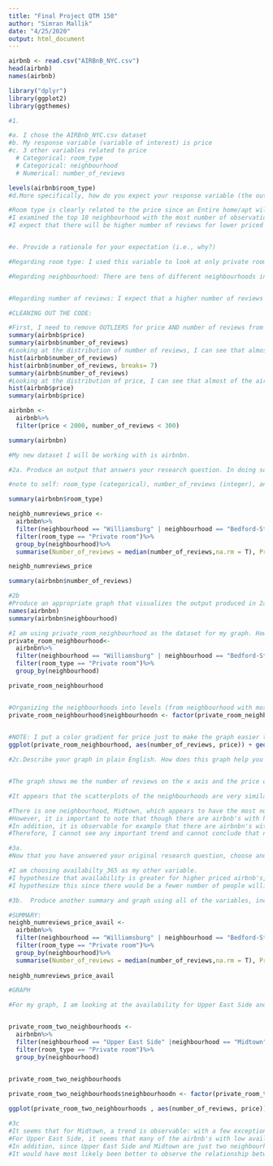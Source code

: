 ```yaml
---
title: "Final Project QTM 150"
author: "Simran Mallik"
date: "4/25/2020"
output: html_document
---
```

```r
airbnb <- read.csv("AIRBnB_NYC.csv")
head(airbnb)
names(airbnb)

library("dplyr")
library(ggplot2)
library(ggthemes)
```

```r
#1.

#a. I chose the AIRBnb_NYC.csv dataset
#b. My response variable (variable of interest) is price
#c. 3 other variables related to price
  # Categorical: room_type
  # Categorical: neighbourhood
  # Numerical: number_of_reviews

levels(airbnb$room_type)
#d.More specifically, how do you expect your response variable (the outcome) would be related to your explanatory variables (predictors)? 

#Room type is clearly related to the price since an Entire home/apt will be worth more than a private room which will be worth more than a shared room, so to account for this I filtered the dataset by room type to look at only private rooms for this analysis. 
#I examined the top 10 neighbourhood with the most number of observations (airbnb rentals) and identified these neighbourhoods by using the summary function. Out of these 10 neighbourhoods, I expect that certain neighbourhoods will display a greater number of high priced airbnb's and other neighbourhoods will display a lower number of high priced airbnb's.
#I expect that there will be higher number of reviews for lower priced airbnb's. Essentially, I expect that the number of airbnb reviews will be negatively correlated with price.


#e. Provide a rationale for your expectation (i.e., why?)

#Regarding room type: I used this variable to look at only private rooms so that comparisons amongst the neighbourhoods and in regard to price would be fair and that any relationship between neighbourhoods, number of reviews, and price would not be muddled by the the different room types. 

#Regarding neighbourhood: There are tens of different neighbourhoods in NYC and these neighbourhoods will be different in nature. For example, the class of the people that inhabit these neighbourhoods will most likely affect the price of airbnb rentals. The number of shops/restaurants/attractions in these neighbourhoods can also have an effect on price. For these reasons, I believe that airbnbs in certain neighborhoods will display a greater number of high priced airbnb's and other neighbourhoods will display a lower number of high priced airbnb's. 


#Regarding number of reviews: I expect that a higher number of reviews will be correlated with a lower price, and this is because there will be more people that will rent out cheaper airbnb's and fewer people that will rent out more expensive airbnb's. This means that because there will be more people renting out cheaper airbnb's, then it is more likely that there will be more reviews for cheaper airbnb's and fewer reviews for more expensive airbnb's.
```
```r
#CLEANING OUT THE CODE:

#First, I need to remove OUTLIERS for price AND number of reviews from the airbnb dataset
summary(airbnb$price)
summary(airbnb$number_of_reviews)
#Looking at the distribution of number of reviews, I can see that almost of the airbnb's have less than 300 reviews. Those that have more can be considered outliers. 
hist(airbnb$number_of_reviews)
hist(airbnb$number_of_reviews, breaks= 7)
summary(airbnb$number_of_reviews)
#Looking at the distribution of price, I can see that almost of the airbnb's have a price less than $2,000. Those that are worth more can be considered outliers. 
hist(airbnb$price)
summary(airbnb$price)

airbnbn <- 
  airbnb%>%
  filter(price < 2000, number_of_reviews < 300)

summary(airbnbn)

#My new dataset I will be working with is airbnbn.

```
```r

#2a. Produce an output that answers your research question. In doing so, be sure to use filter, group_by, and summarise. 

#note to self: room_type (categorical), number_of_reviews (integer), and price (integer)

summary(airbnbn$room_type)

neighb_numreviews_price <- 
  airbnbn%>%
  filter(neighbourhood == "Williamsburg" | neighbourhood == "Bedford-Stuyvesant" | neighbourhood == "Harlem" | neighbourhood == "Bushwick" | neighbourhood == "Upper West Side" | neighbourhood == "Hell's Kitchen" | neighbourhood == "East Village" | neighbourhood == "Upper East Side" | neighbourhood == "Crown Heights" | neighbourhood == "Midtown")%>%
  filter(room_type == "Private room")%>% 
  group_by(neighbourhood)%>%
  summarise(Number_of_reviews = median(number_of_reviews,na.rm = T), Price = median(price, na.rm = T))

neighb_numreviews_price

summary(airbnbn$number_of_reviews)
```
```r
#2b
#Produce an appropriate graph that visualizes the output produced in 2a. Make sure all of your variables (at least 3) are correctly displayed in the graph.
names(airbnbn)
summary(airbnbn$neighbourhood)

#I am using private_room_neighbourhood as the dataset for my graph. However, I am not using the summarise function since I would only get a small number of datapoints. Instead, I am plotting all observations in each neighbourhood to have a better likelihood of potentially observing a trend.
private_room_neighbourhood<- 
  airbnbn%>%
  filter(neighbourhood == "Williamsburg" | neighbourhood == "Bedford-Stuyvesant" | neighbourhood == "Harlem" | neighbourhood == "Bushwick" | neighbourhood == "Upper West Side" | neighbourhood == "Hell's Kitchen" | neighbourhood == "East Village" | neighbourhood == "Upper East Side" | neighbourhood == "Crown Heights" | neighbourhood == "Midtown")%>%
  filter(room_type == "Private room")%>% 
  group_by(neighbourhood)

private_room_neighbourhood


#Organizing the neighbourhoods into levels (from neighbourhood with most observations to neighbourhood with least observations) so that my graph will facet_wrap by these levels, instead of alphabetical order like in the default way
private_room_neighbourhood$neighbourhoodn <- factor(private_room_neighbourhood$neighbourhood, levels = c("Williamsburg", "Bedford-Stuyvesant","Harlem","Bushwick", "Upper West Side","Hell's Kitchen","East Village","Upper East Side","Crown Heights","Midtown"))
  

#NOTE: I put a color gradient for price just to make the graph easier to understand. The color gradient does not represent another extra variable. My variables I used in this graph were the number of reviews, price, and neigbhourhood. The graph only displays information for private rooms.
ggplot(private_room_neighbourhood, aes(number_of_reviews, price)) + geom_point(aes(color = price)) + facet_wrap(~neighbourhoodn) + scale_color_gradient(name = "Price", low = "darkblue", high="orange") + labs(x = "Number of Reviews", y = "Price", title = "Price vs Number of Reviews for Private Rooms")

```

```r
#2c.Describe your graph in plain English. How does this graph help you answer your research question?


#The graph shows me the number of reviews on the x axis and the price on the y axis for all private rooms (excluding outliers) in the top 10 neighbourhoods with the most airbnb rentals (listed in order from neighbourhood with the most observations to the neighbourhood with the least number of observations). 

#It appears that the scatterplots of the neighbourhoods are very similar. It does not seem that there are any couple of neighbourhoods with significantly more airbnb's of higher prices or more airbnb's with lower prices. However, it can be seen that as one looks from left to right on the graph, from the neighbourhood w/ the most airbnb rentals to the least, the number of airbnb's with higher number of reviews appears to decrease. 

#There is one neighbourhood, Midtown, which appears to have the most number of airbnb's of prices higher than $500 out of all the neighbourhoods.The number of reviews for these high priced Midtown airbnb's are low. In addition, it does look like that in all the neighbourhoods, the airbnb's with prices on the higher end (above $500) have a much smaller number of reviews.  
#However, it is important to note that though there are airbnb's with high prices (above $500) that have a small number of reviews, there are many airbnb's with low prices that have the same number of reviews as these high priced airbnb's. 
#In addition, it is observable for example that there are airbnbn's with 100 reviews that have the same price as airbnb's with 300 reviews in each neighbourhood. 
#Therefore, I cannot see any important trend and cannot conclude that number of reviews is negatively correlated with price for all the neighbourhoods.
```




```r
#3a. 
#Now that you have answered your original research question, choose another variable from the same data set that you can add to the summary/graph. In other words, what else can you do to answer your question more specifically?

#I am choosing availabilty_365 as my other variable. 
#I hypothesize that availability is greater for higher priced airbnb's, and availability is lower for lower priced airbnb's. 
#I hypothesize this since there would be a fewer number of people willing to pay for higher priced airbnb's, and a greater number of people willing to pay for lower priced airbnb's. 

```
```r
#3b.  Produce another summary and graph using all of the variables, including the new variable. 

#SUMMARY:
neighb_numreviews_price_avail <- 
  airbnbn%>%
  filter(neighbourhood == "Williamsburg" | neighbourhood == "Bedford-Stuyvesant" | neighbourhood == "Harlem" | neighbourhood == "Bushwick" | neighbourhood == "Upper West Side" | neighbourhood == "Hell's Kitchen" | neighbourhood == "East Village" | neighbourhood == "Upper East Side" | neighbourhood == "Crown Heights" | neighbourhood == "Midtown")%>%
  filter(room_type == "Private room")%>% 
  group_by(neighbourhood)%>%
  summarise(Number_of_reviews = median(number_of_reviews,na.rm = T), Price = median(price, na.rm = T), availability = median(availability_365))
  
neighb_numreviews_price_avail 

#GRAPH

#For my graph, I am looking at the availability for Upper East Side and Midtown because they are similar in terms of their variability in the data. I did not choose to look at every neighbourhood since it would become repetitive.  


private_room_two_neighbourhoods <- 
  airbnbn%>%
  filter(neighbourhood == "Upper East Side" |neighbourhood == "Midtown")%>%
  filter(room_type == "Private room")%>% 
  group_by(neighbourhood)
  

private_room_two_neighbourhoods 

private_room_two_neighbourhoods$neighbourhoodn <- factor(private_room_two_neighbourhoods$neighbourhood, levels = c("Upper East Side","Midtown"))

ggplot(private_room_two_neighbourhoods , aes(number_of_reviews, price)) + geom_point(aes(color = availability_365)) + facet_wrap(~neighbourhoodn) + scale_color_gradient(name = "availability", low = "darkblue", high="orange") + labs(x = "Number of Reviews", y = "price", title = "Price vs Number of Reviews for Private Rooms")

```
```r
#3c
#It seems that for Midtown, a trend is observable: with a few exceptions, airbnb's with a higher availability and lower number of reviews tend to have a higher price. 
#For Upper East Side, it seems that many of the airbnb's with low availability and low number of reviews have a lower price (less than 500). I cannot see the same trend observed in Midtown to a significant degree in Upper East Side, and vice versa. 
#In addition, since Upper East Side and Midtown are just two neighbourhood, one would need to be careful in drawing any absolute conclusions between the relationship amongst these three variables.
#It would have most likely been better to observe the relationship between rating and price but rating information is not available in the dataset, and many of the other dataset variables include variables such as "name", "host_id","latitude", and"longitude" which would most likely not have have shown any relationship with price. Therefore, I chose number of reviews and availability as the best explanatory variables for price.
```





